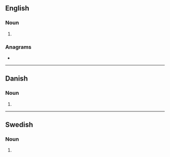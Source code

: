 {{also|Metallers}}
==English==

===Noun===
{{head|en|noun plural form}}

# {{plural of|metaller|lang=en}}

===Anagrams===
* {{anagrams|en|a=aeellmrst|tremellas}}

----

==Danish==

===Noun===
{{head|da|noun form|g=n}}

# {{genitive plural indefinite of|metal|lang=da}}

----

==Swedish==

===Noun===
{{head|sv|noun form}}

# {{sv-noun-form-indef-gen-pl|metall}}